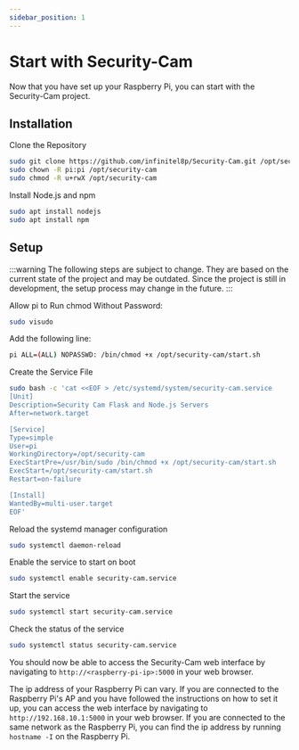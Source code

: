 ```yaml
---
sidebar_position: 1
---
```


# Start with Security-Cam

Now that you have set up your Raspberry Pi, you can start with the Security-Cam project.

## Installation

Clone the Repository

```bash
sudo git clone https://github.com/infinitel8p/Security-Cam.git /opt/security-cam
sudo chown -R pi:pi /opt/security-cam
sudo chmod -R u+rwX /opt/security-cam
```

Install Node.js and npm

```bash
sudo apt install nodejs
sudo apt install npm
```

## Setup

:::warning
The following steps are subject to change. They are based on the current state of the project and may be outdated.
Since the project is still in development, the setup process may change in the future.
:::

Allow pi to Run chmod Without Password:

```bash
sudo visudo
```

Add the following line:

```bash
pi ALL=(ALL) NOPASSWD: /bin/chmod +x /opt/security-cam/start.sh
```

Create the Service File

```bash
sudo bash -c 'cat <<EOF > /etc/systemd/system/security-cam.service
[Unit]
Description=Security Cam Flask and Node.js Servers
After=network.target

[Service]
Type=simple
User=pi
WorkingDirectory=/opt/security-cam
ExecStartPre=/usr/bin/sudo /bin/chmod +x /opt/security-cam/start.sh
ExecStart=/opt/security-cam/start.sh
Restart=on-failure

[Install]
WantedBy=multi-user.target
EOF'
```

Reload the systemd manager configuration

```bash
sudo systemctl daemon-reload
```

Enable the service to start on boot

```bash
sudo systemctl enable security-cam.service
```

Start the service

```bash
sudo systemctl start security-cam.service
```

Check the status of the service

```bash
sudo systemctl status security-cam.service
```

You should now be able to access the Security-Cam web interface by navigating to `http://<raspberry-pi-ip>:5000` in your web browser.

The ip address of your Raspberry Pi can vary. If you are connected to the Raspberry Pi's AP and you have followed the instructions on how to set it up, you can access the web interface by navigating to `http://192.168.10.1:5000` in your web browser. If you are connected to the same network as the Raspberry Pi, you can find the ip address by running `hostname -I` on the Raspberry Pi.
